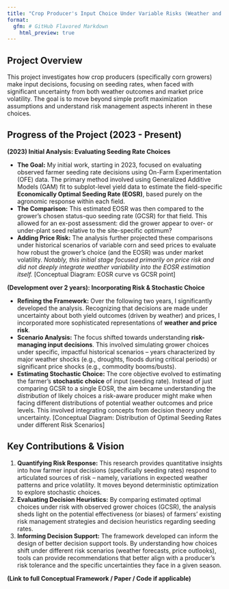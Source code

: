 ```yaml
---
title: "Crop Producer's Input Choice Under Variable Risks (Weather and Price)"
format: 
  gfm: # GitHub Flavored Markdown
    html_preview: true
---
```


## Project Overview

This project investigates how crop producers (specifically corn growers) make input decisions, focusing on seeding rates, when faced with significant uncertainty from both weather outcomes and market price volatility. The goal is to move beyond simple profit maximization assumptions and understand risk management aspects inherent in these choices.

## Progress of the Project (2023 - Present)

**(2023) Initial Analysis: Evaluating Seeding Rate Choices**

* **The Goal:** My initial work, starting in 2023, focused on evaluating observed farmer seeding rate decisions using On-Farm Experimentation (OFE) data. The primary method involved using Generalized Additive Models (GAM) fit to subplot-level yield data to estimate the field-specific **Economically Optimal Seeding Rate (EOSR)**, based purely on the agronomic response within each field.
* **The Comparison:** This estimated EOSR was then compared to the grower's chosen status-quo seeding rate (GCSR) for that field. This allowed for an ex-post assessment: did the grower appear to over- or under-plant seed relative to the site-specific optimum?
* **Adding Price Risk:** The analysis further projected these comparisons under historical scenarios of variable corn and seed prices to evaluate how robust the grower's choice (and the EOSR) was under market volatility. *Notably, this initial stage focused primarily on price risk and did not deeply integrate weather variability into the EOSR estimation itself.* [Conceptual Diagram: EOSR curve vs GCSR point]

**(Development over 2 years): Incorporating Risk & Stochastic Choice**

* **Refining the Framework:** Over the following two years, I significantly developed the analysis. Recognizing that decisions are made under uncertainty about both yield outcomes (driven by weather) and prices, I incorporated more sophisticated representations of **weather and price risk**.
* **Scenario Analysis:** The focus shifted towards understanding **risk-managing input decisions**. This involved simulating grower choices under specific, impactful historical scenarios – years characterized by major weather shocks (e.g., droughts, floods during critical periods) or significant price shocks (e.g., commodity booms/busts).
* **Estimating Stochastic Choice:** The core objective evolved to estimating the farmer's **stochastic choice** of input (seeding rate). Instead of just comparing GCSR to a single EOSR, the aim became understanding the *distribution* of likely choices a risk-aware producer might make when facing different distributions of potential weather outcomes and price levels. This involved integrating concepts from decision theory under uncertainty. [Conceptual Diagram: Distribution of Optimal Seeding Rates under different Risk Scenarios]

## Key Contributions & Vision

1.  **Quantifying Risk Response:** This research provides quantitative insights into how farmer input decisions (specifically seeding rates) respond to articulated sources of risk – namely, variations in expected weather patterns and price volatility. It moves beyond deterministic optimization to explore stochastic choices.
2.  **Evaluating Decision Heuristics:** By comparing estimated optimal choices under risk with observed grower choices (GCSR), the analysis sheds light on the potential effectiveness (or biases) of farmers' existing risk management strategies and decision heuristics regarding seeding rates.
3.  **Informing Decision Support:** The framework developed can inform the design of better decision support tools. By understanding how choices shift under different risk scenarios (weather forecasts, price outlooks), tools can provide recommendations that better align with a producer's risk tolerance and the specific uncertainties they face in a given season.

**(Link to full Conceptual Framework / Paper / Code if applicable)**
